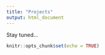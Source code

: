 ```yaml
---
title: "Projects"
output: html_document
---
```


Stay tuned...



```r
knitr::opts_chunk$set(echo = TRUE)
```
